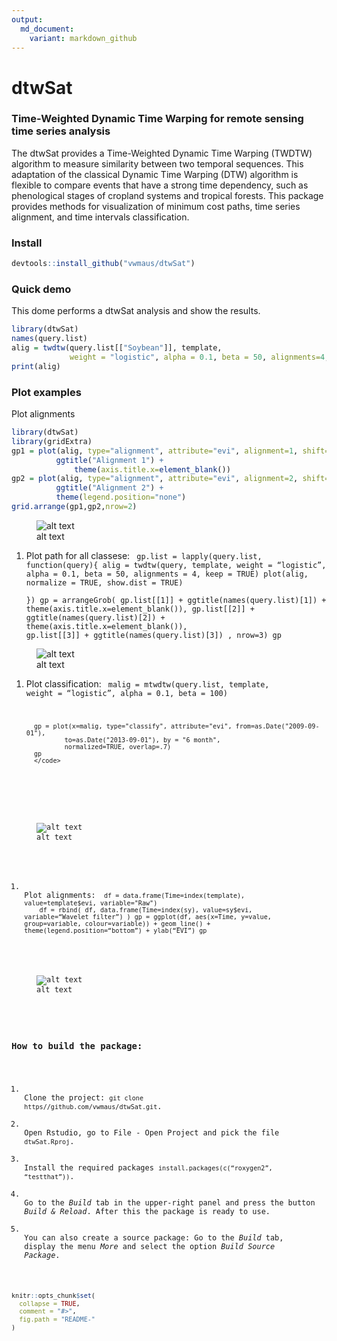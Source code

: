 ```yaml
---
output:
  md_document:
    variant: markdown_github
---
```


<!-- README.md is generated from README.Rmd. Please edit that file -->

dtwSat
=====

### Time-Weighted Dynamic Time Warping for remote sensing time series analysis
The dtwSat provides a Time-Weighted Dynamic Time Warping (TWDTW) algorithm to measure similarity between two temporal sequences. This adaptation of the classical Dynamic Time Warping (DTW) algorithm is flexible to compare events that have a strong time dependency, such as phenological stages of cropland systems and tropical forests. This package provides methods for visualization of minimum cost paths, time series alignment, and time intervals classification.

### Install
```r
devtools::install_github("vwmaus/dtwSat")
```


### Quick demo

This dome performs a dtwSat analysis and show the results.
```r
library(dtwSat)
names(query.list)
alig = twdtw(query.list[["Soybean"]], template, 
             weight = "logistic", alpha = 0.1, beta = 50, alignments=4, keep=TRUE) 
print(alig)
```

### Plot examples

Plot alignments
```r
library(dtwSat)
library(gridExtra)
gp1 = plot(alig, type="alignment", attribute="evi", alignment=1, shift=0.5) + 
          ggtitle("Alignment 1") +
		      theme(axis.title.x=element_blank())
gp2 = plot(alig, type="alignment", attribute="evi", alignment=2, shift=0.5) +
          ggtitle("Alignment 2") + 
          theme(legend.position="none")
grid.arrange(gp1,gp2,nrow=2)
```


![alt text](README-alig.png "Alignment plot")

<ol>
 	<li>Plot path for all classese:
 		<code>
			gp.list = lapply(query.list, function(query){
  				alig = twdtw(query, template, weight = "logistic", alpha = 0.1, beta = 50, alignments = 4, keep = TRUE)
  				plot(alig, normalize = TRUE, show.dist = TRUE)  
			})
			gp = arrangeGrob(
				gp.list[[1]] + ggtitle(names(query.list)[1]) + theme(axis.title.x=element_blank()),
                         	gp.list[[2]] + ggtitle(names(query.list)[2]) + theme(axis.title.x=element_blank()),
                         	gp.list[[3]] + ggtitle(names(query.list)[3]) ,
                        	nrow=3)
                        gp
                </code>
        </li>
</ol>
![alt text](README-path.png "Path plot")

<ol>
   <li>Plot classification:
 		<code>
			malig = mtwdtw(query.list, template, weight = "logistic", 
               alpha = 0.1, beta = 100)
 
      gp = plot(x=malig, type="classify", attribute="evi", from=as.Date("2009-09-01"),  
              to=as.Date("2013-09-01"), by = "6 month",
              normalized=TRUE, overlap=.7) 
      gp
      </code>
  </li>
</ol>
![alt text](README-classify.png "Classification plot")


<ol>
  <li>Plot alignments: <code>
	df = data.frame(Time=index(template), value=template$evi, variable="Raw")
	df = rbind( df, data.frame(Time=index(sy), value=sy$evi, variable="Wavelet filter") )
	gp = ggplot(df, aes(x=Time, y=value, group=variable, colour=variable)) +
  		geom_line() + 
  		theme(legend.position="bottom") +
  		ylab("EVI")
	gp
        </code>
   </li>
</ol>
  
![alt text](README-filter.png "Smoothing plot")

<h3>How to build the package:</h3>
<ol>
	<li>Clone the project: <code>git clone https//github.com/vwmaus/dtwSat.git</code>.</li>
	<li>Open Rstudio, go to File - Open Project and pick the file <code>dtwSat.Rproj</code>.</li>
	<li>Install the required packages <code>install.packages(c("roxygen2", "testthat"))</code>.</li>
	<li>Go to the <i>Build</i> tab in the upper-right panel and press the button <i>Build & Reload</i>. After this the package is ready to use.</li>
	<li>You can also create a source package: Go to the <i>Build</i> tab, display the menu <i>More</i> and select the option <i>Build Source Package</i>.</li>
</ol> 


```r
knitr::opts_chunk$set(
  collapse = TRUE,
  comment = "#>",
  fig.path = "README-"
)
```
